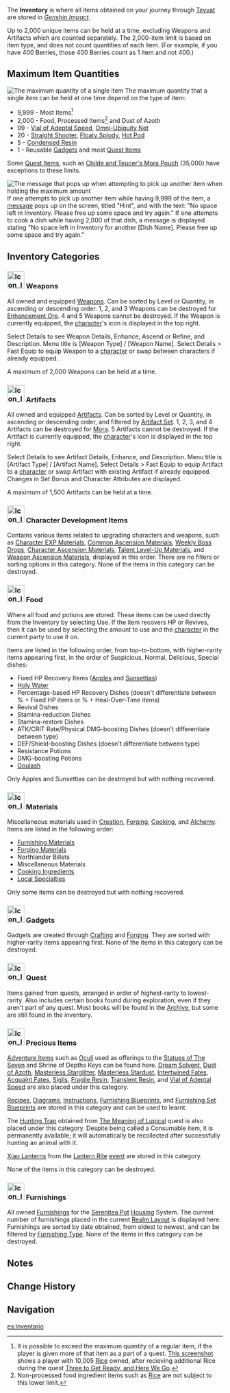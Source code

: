 {{Terminology Infobox
|image        = Icon Inventory.png
|type         = Menus
|type2        = Game Systems
}}
The '''Inventory''' is where all items obtained on your journey through [[Teyvat]] are stored in ''[[Genshin Impact]]''.

Up to 2,000 unique items can be held at a time, excluding Weapons and Artifacts which are counted separately. The 2,000-item limit is based on item type, and does not count quantities of each item. (For example, if you have 400 Berries, those 400 Berries count as 1 item and not 400.)

==Maximum Item Quantities==
[[File:9999 Items.webp|thumb|The maximum quantity of a single item]]
The maximum quantity that a single item can be held at one time depend on the type of item:
* 9,999 - Most Items<ref group="Note">It is possible to exceed the maximum quantity of a regular item, if the player is given more of that item as a part of a quest. [[:File:Exceeding_Inventory_Limit.jpg|This screenshot]] shows a player with 10,005 [[Rice]] owned, after recieving additional Rice during the quest [[Three to Get Ready, and Here We Go]].</ref>
* 2,000 - Food, Processed Items<ref group="Note">Non-processed food ingredient items such as [[Rice]] are not subject to this lower limit.</ref> and Dust of Azoth
* 99 - [[Vial of Adeptal Speed]], [[Omni-Ubiquity Net]]
* 20 - [[Straight Shooter]], [[Floaty Splody]], [[Hot Pod]]
* 5 - [[Condensed Resin]]
* 1 - Reusable [[Gadgets]] and most [[Quest Items]]

Some [[Quest Items]], such as [[Childe and Teucer's Mora Pouch]] (35,000) have exceptions to these limits.

[[File:Full Inventory.webp|thumb|The message that pops up when attempting to pick up another item when holding the maximum amount]]
If one attempts to pick up another item while having 9,999 of the item, a [[Errors|message]] pops up on the screen, titled "Hint", and with the text: "No space left in Inventory. Please free up some space and try again." If one attempts to cook a dish while having 2,000 of that dish, a message is displayed stating "No space left in Inventory for another [Dish Name]. Please free up some space and try again."
{{clr}}

==Inventory Categories==
===[[File:Icon Inventory Weapons.png|40px]] Weapons===
{{Main|Weapons}}
All owned and equipped [[Weapons]]. Can be sorted by Level or Quantity, in ascending or descending order. 1{{star}}, 2{{star}}, and 3{{star}} Weapons can be destroyed for [[Enhancement Ore]]. 4{{star}} and 5{{star}} Weapons cannot be destroyed. If the Weapon is currently equipped, the [[character]]'s icon is displayed in the top right.

Select Details to see Weapon Details, Enhance, Ascend or Refine, and Description. Menu title is [Weapon Type] / [Weapon Name]. Select Details > Fast Equip to equip Weapon to a [[character]] or swap between characters if already equipped.

A maximum of 2,000 Weapons can be held at a time.

===[[File:Icon Inventory Artifacts.png|40px]] Artifacts===
{{Main|Artifacts}}
All owned and equipped [[Artifacts]]. Can be sorted by Level or Quantity, in ascending or descending order, and filtered by [[Artifact Set]]. 1{{star}}, 2{{star}}, 3{{star}}, and 4{{star}} Artifacts can be destroyed for [[Mora]]. 5{{star}} Artifacts cannot be destroyed. If the Artifact is currently equipped, the [[character]]'s icon is displayed in the top right.

Select Details to see Artifact Details, Enhance, and Description. Menu title is [Artifact Type] / [Artifact Name]. Select Details > Fast Equip to equip Artifact to a [[character]] or swap Artifact with existing Artifact if already equipped. Changes in Set Bonus and Character Attributes are displayed.

A maximum of 1,500 Artifacts can be held at a time.

===[[File:Icon Inventory Character Development Items.png|40px]] Character Development Items===
{{Main|Character Development Items}}
Contains various items related to upgrading characters and weapons, such as [[Character EXP Materials]], [[Common Ascension Materials]], [[Weekly Boss Drop]]s, [[Character Ascension Materials]], [[Talent Level-Up Materials]], and [[Weapon Ascension Materials]], displayed in this order. There are no filters or sorting options in this category. None of the items in this category can be destroyed.

===[[File:Icon Inventory Food.png|40px]] Food===
{{See also|Food|Potions}}
Where all food and potions are stored. These items can be used directly from the Inventory by selecting Use. If the item recovers HP or Revives, then it can be used by selecting the amount to use and the [[character]] in the current party to use it on.

Items are listed in the following order, from top-to-bottom, with higher-rarity items appearing first, in the order of Suspicious, Normal, Delicious, Special dishes:
* Fixed HP Recovery Items ([[Apple]]s and [[Sunsettia]]s)
* [[Holy Water]]
* Percentage-based HP Recovery Dishes (doesn't differentiate between % + Fixed HP items or % + Heal-Over-Time items)
* Revival Dishes
* Stamina-reduction Dishes
* Stamina-restore Dishes
* ATK/CRIT Rate/Physical DMG-boosting Dishes (doesn't differentiate between type)
* DEF/Shield-boosting Dishes (doesn't differentiate between type)
* Resistance Potions
* DMG-boosting Potions
* [[Goulash]]

Only Apples and Sunsettias can be destroyed but with nothing recovered.

===[[File:Icon Inventory Materials.png|40px]] Materials===
Miscellaneous materials used in [[Creation]], [[Forging]], [[Cooking]], and [[Alchemy]]. Items are listed in the following order:
* [[Furnishing Materials]]
* [[Forging Materials]]
* Northlander Billets
* Miscellaneous Materials
* [[Cooking Ingredients]]
* [[Local Specialties]]

Only some items can be destroyed but with nothing recovered.

===[[File:Icon Inventory Gadgets.png|40px]] Gadgets===
{{Main|Gadgets}}
Gadgets are created through [[Crafting]] and [[Forging]]. They are sorted with higher-rarity items appearing first. None of the items in this category can be destroyed.

===[[File:Icon Inventory Quest.png|40px]] Quest===
{{See also|Quest Items|Books}}
Items gained from quests, arranged in order of highest-rarity to lowest-rarity. Also includes certain books found during exploration, even if they aren't part of any quest. Most books will be found in the [[Archive]], but some are still found in the inventory.

===[[File:Icon Inventory Precious Items.png|40px]] Precious Items===
[[Adventure Item]]s such as [[Oculi]] used as offerings to the [[Statues of The Seven]] and Shrine of Depths Keys can be found here. [[Dream Solvent]], [[Dust of Azoth]], [[Masterless Starglitter]], [[Masterless Stardust]], [[Intertwined Fate]]s, [[Acquaint Fate]]s, [[Sigils]], [[Fragile Resin]], [[Transient Resin]], and [[Vial of Adeptal Speed]] are also placed under this category.

[[Recipes]], [[Diagrams]], [[Instructions]], [[Furnishing Blueprints]], and [[Furnishing Set Blueprints]] are stored in this category and can be used to learnt.

The [[Hunting Trap]] obtained from [[The Meaning of Lupical]] quest is also placed under this category. Despite being called a Consumable item, it is permanently available; it will automatically be recollected after successfully hunting an animal with it.

[[Xiao Lantern]]s from the [[Lantern Rite]] [[event]] are stored in this category.

None of the items in this category can be destroyed.

===[[File:Icon Inventory Furnishings.png|40px]] Furnishings===
{{Main|Furnishings}}
All owned [[Furnishings]] for the [[Serenitea Pot]] [[Housing]] System. The current number of furnishings placed in the current [[Realm Layout]] is displayed here. Furnishings are sorted by date obtained, from oldest to newest, and can be filtered by [[Housing/Furnishing#Types of Furnishings|Furnishing Type]]. None of the items in this category can be destroyed.

==Notes==
{{Reflist|note=1}}

==Change History==
{{Change History|1.0}}

==Navigation==
{{Game Systems Navbox|type=Other}}
[[es:Inventario]]